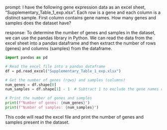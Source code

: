 prompt:
I have the following gene expression data as an excel sheet,  "Supplementary_Table_1_exp.xlsx". Each row is a gene and each column is a distinct sample. First column contains gene names. How many genes and samples does the dataset have?

response:
To determine the number of genes and samples in the dataset, we can use the pandas library in Python. We can read the data from the excel sheet into a pandas dataframe and then extract the number of rows (genes) and columns (samples) from the dataframe.

```python
import pandas as pd

# Read the excel file into a pandas dataframe
df = pd.read_excel("Supplementary_Table_1_exp.xlsx")

# Get the number of genes (rows) and samples (columns)
num_genes = df.shape[0]
num_samples = df.shape[1] - 1  # Subtract 1 to exclude the gene names column

# Print the number of genes and samples
print(f"Number of genes: {num_genes}")
print(f"Number of samples: {num_samples}")
```

This code will read the excel file and print the number of genes and samples present in the dataset.
